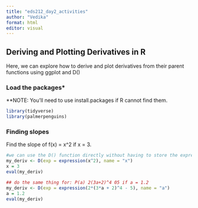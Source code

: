 ```yaml
---
title: "eds212_day2_activities"
author: "Vedika"
format: html
editor: visual
---
```


## Deriving and Plotting Derivatives in R

Here, we can explore how to derive and plot derivatives from their parent functions using ggplot and D()

### Load the packages*
**NOTE: You'll need to use install.packages if R cannot find them.
```r
library(tidyverse)
library(palmerpenguins)
```

### Finding slopes

Find the slope of f(x) = x^2 if x = 3. 

```r
#we can use the D() function directly without having to store the expression in a variable
my_deriv <- D(exp = expression(x^2), name = "x")
x = 3
eval(my_deriv)

## do the same thing for: P(a) 2(3a+2)^4 05 if a = 1.2
my_deriv <- D(exp = expression(2*(3*a + 2)^4 - 5), name = "a")
a = 1.2
eval(my_deriv)

```



